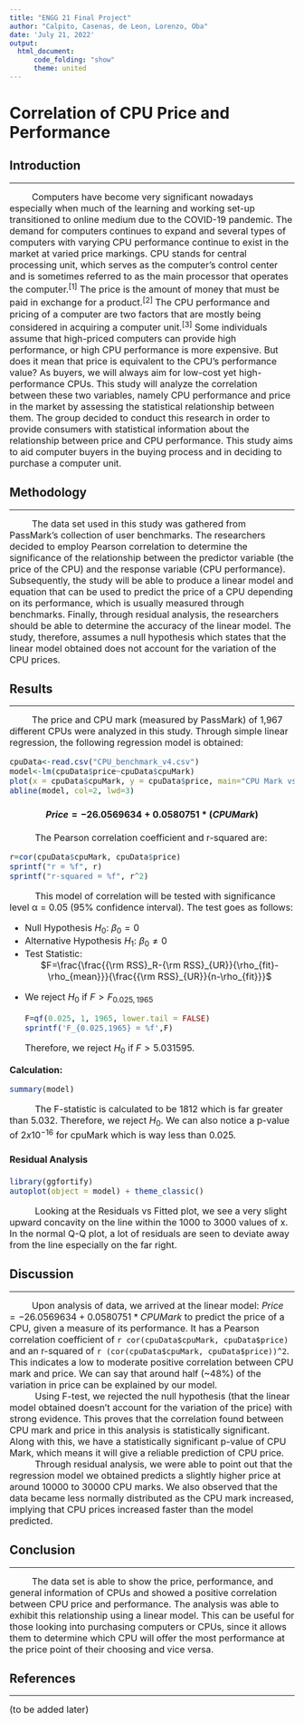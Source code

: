 ```yaml
---
title: "ENGG 21 Final Project"
author: "Calpito, Casenas, de Leon, Lorenzo, Oba"
date: 'July 21, 2022'
output: 
  html_document:
      code_folding: "show"
      theme: united
---
```


# Correlation of CPU Price and Performance

## Introduction

---

|           <font size="3">Computers have become very significant nowadays especially when much of the learning and working set-up transitioned to online medium due to the COVID-19 pandemic. The demand for computers continues to expand and several types of computers with varying CPU performance continue to exist in the market at varied price markings. CPU stands for central processing unit, which serves as the computer's control center and is sometimes referred to as the main processor that operates the computer.$^{[1]}$  The price is the amount of money that must be paid in exchange for a product.$^{[2]}$ The CPU performance and pricing of a computer are two factors that are mostly being considered in acquiring a computer unit.$^{[3]}$ Some individuals assume that high-priced computers can provide high performance, or high CPU performance is more expensive. But does it mean that price is equivalent to the CPU's performance value? As buyers, we will always aim for low-cost yet high-performance CPUs. This study will analyze the correlation between these two variables, namely CPU performance and price in the market by assessing the statistical relationship between them. The group decided to conduct this research in order to provide consumers with statistical information about the relationship between price and CPU performance. This study aims to aid computer buyers in the buying process and in deciding to purchase a computer unit.
</font>

## Methodology

---

|           <font size="3">The data set used in this study was gathered from PassMark's collection of user benchmarks. The researchers decided to employ Pearson correlation to determine the significance of the relationship between the predictor variable (the price of the CPU) and the response variable (CPU performance). Subsequently, the study will be able to produce a linear model and equation that can be used to predict the price of a CPU depending on its performance, which is usually measured through benchmarks.  Finally, through residual analysis, the researchers should be able to determine the accuracy of the linear model. The study, therefore, assumes a null hypothesis which states that the linear model obtained does not account for the variation of the CPU prices.</font>

## Results

---

|           <font size="3">The price and CPU mark (measured by PassMark) of 1,967 different CPUs were analyzed in this study. Through simple linear regression, the following regression model is obtained:
```r
cpuData<-read.csv("CPU_benchmark_v4.csv")
model<-lm(cpuData$price~cpuData$cpuMark)
plot(x = cpuData$cpuMark, y = cpuData$price, main="CPU Mark vs Price", xlab="cpu mark", ylab="price")
abline(model, col=2, lwd=3)

```
<center>
#### $Price = -26.0569634 + 0.0580751*(CPU Mark)$
</center>
|           The Pearson correlation coefficient and r-squared are: 
```r
r=cor(cpuData$cpuMark, cpuData$price)
sprintf("r = %f", r)
sprintf("r-squared = %f", r^2)

```
|           This model of correlation will be tested with significance level α = 0.05 (95% confidence interval). The test goes as follows:

<ul>
<li>Null Hypothesis $H_0$: $β_0=0$</li>
<li>Alternative Hypothesis $H_1$: $β_0\neq0$</li>
<li>Test Statistic: </li>
<center>$F=\frac{\frac{{\rm RSS}_R-{\rm RSS}_{UR}}{\rho_{fit}-\rho_{mean}}}{\frac{{\rm RSS}_{UR}}{n-\rho_{fit}}}$ </center>
<li> We reject $H_0$ if $F>F_{0.025,1965}$
```r
F=qf(0.025, 1, 1965, lower.tail = FALSE)
sprintf('F_{0.025,1965} = %f',F)
```
Therefore, we reject $H_0$ if $F>5.031595$.</li>
</ul>

**Calculation:**
```r
summary(model)
```
|           The F-statistic is calculated to be 1812 which is far greater than 5.032. Therefore, we reject $H_0$. We can also notice a p-value of $2x10^{-16}$ for cpuMark which is way less than 0.025. 

#### **Residual Analysis**
```r
library(ggfortify)
autoplot(object = model) + theme_classic()
```

|           Looking at the Residuals vs Fitted plot, we see a very slight upward concavity on the line within the 1000 to 3000 values of x. In the normal Q-Q plot, a lot of residuals are seen to deviate away from the line especially on the far right.</font>

## Discussion

---

|           <font size="3">Upon analysis of data, we arrived at the linear model:  $Price = -26.0569634 + 0.0580751*CPU Mark$ to predict the price of a CPU, given a measure of its performance. It has a Pearson correlation coefficient of `r cor(cpuData$cpuMark, cpuData$price)` and an r-squared of `r (cor(cpuData$cpuMark, cpuData$price))^2`. This indicates a low to moderate positive correlation between CPU mark and price. We can say that around half (~48%) of the variation in price can be explained by our model.
|           Using F-test, we rejected the null hypothesis (that the linear model obtained doesn't account for the variation of the price) with strong evidence. This proves that the correlation found between CPU mark and price in this analysis is statistically significant. Along with this, we have a statistically significant p-value of CPU Mark, which means it will give a reliable prediction of CPU price.
|           Through residual analysis, we were able to point out that the regression model we obtained predicts a slightly higher price at around 10000 to 30000 CPU marks. We also observed that the data became less normally distributed as the CPU mark increased, implying that CPU prices increased faster than the model predicted.
</font>

## Conclusion

---

|           <font size="3">The data set is able to show the price, performance, and general information of CPUs and showed a positive correlation between CPU price and performance. The analysis was able to exhibit this relationship using a linear model. This can be useful for those looking into purchasing computers or CPUs, since it allows them to determine which CPU will offer the most performance at the price point of their choosing and vice versa. 
</font>


## References

---

<font size="3">
(to be added later)
</font>
